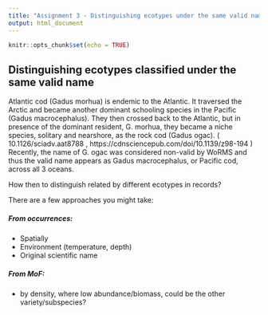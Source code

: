 ```yaml
---
title: "Assignment 3 - Distinguishing ecotypes under the same valid name"
output: html_document
---
```


```r
knitr::opts_chunk$set(echo = TRUE)
```

## Distinguishing ecotypes classified under the same valid name

Atlantic cod (Gadus morhua) is endemic to the Atlantic. It traversed the Arctic and became another dominant schooling species in the Pacific (Gadus macrocephalus). They then crossed back to the Atlantic, but in presence of the dominant resident, G. morhua, they became a niche species, solitary and nearshore, as the rock cod (Gadus ogac). ( 10.1126/sciadv.aat8788 , https://cdnsciencepub.com/doi/10.1139/z98-194 ) Recently, the name of G. ogac was considered non-valid by WoRMS and thus the valid name appears as Gadus macrocephalus, or Pacific cod, across all 3 oceans.

How then to distinguish related by different ecotypes in records?

There are a few approaches you might take:

##### From occurrences:
* Spatially
* Environment (temperature, depth)
* Original scientific name

##### From MoF: 
* by density, where low abundance/biomass, could be the other variety/subspecies?

```r



```


